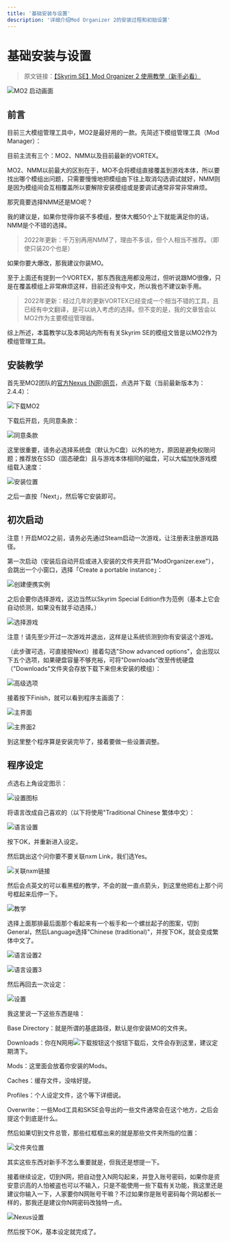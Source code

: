 ```yaml
---
title: '基础安装与设置'
description: '详细介绍Mod Organizer 2的安装过程和初始设置'
---
```


# 基础安装与设置

> 原文链接：[【Skyrim SE】Mod Organizer 2 使用教學（新手必看）](https://nokgaming.blogspot.com/2019/01/skyrim-semod-organizer-2.html)

![MO2 启动画面](https://blogger.googleusercontent.com/img/b/R29vZ2xl/AVvXsEgO9aBv48NbdpoGXuDfQva90ctrjcp8Z0GfpxLPMcuXXDV0Vd9A87ViD87SHlFaz43OF7rmYRDzM9N6A5IIui668Q6cVS7hF2jwMSF6XBMcSvflLCRZuyyzqTlUVeyHey-FdwXNbKyRzg/s1600/splash.png)

## 前言

目前三大模组管理工具中，MO2是最好用的一款。先简述下模组管理工具（Mod Manager）：

目前主流有三个：MO2、NMM以及目前最新的VORTEX。

MO2、NMM以前最大的区别在于，MO不会将模组直接覆盖到游戏本体，所以要找出哪个模组出问题，只需要慢慢地把模组由下往上取消勾选调试就好，NMM则是因为模组间会互相覆盖所以要解除安装模组或是要调试通常非常非常麻烦。

那究竟要选择NMM还是MO呢？

我的建议是，如果你觉得你装不多模组，整体大概50个上下就能满足你的话，NMM是个不错的选择。

> 2022年更新：千万别再用NMM了，理由不多谈，但个人相当不推荐。（即使只装20个也是）

如果你要大爆改，那我建议你装MO。

至于上面还有提到一个VORTEX，那东西我连用都没用过，但听说跟MO很像，只是在覆盖模组上非常麻烦这样，目前还没有中文，所以我也不建议新手用。

> 2022年更新：经过几年的更新VORTEX已经变成一个相当不错的工具，且已经有中文翻译，是可以纳入考虑的选择。但不变的是，我的文章皆会以MO2作为主要模组管理器。

综上所述，本篇教学以及本网站内所有有关Skyrim SE的模组文皆是以MO2作为模组管理工具。

## 安装教学

首先至MO2团队的[官方Nexus (N网)网页](https://www.nexusmods.com/skyrimspecialedition/mods/6194?tab=files)，点选并下载（当前最新版本为：2.4.4）：

![下载MO2](https://blogger.googleusercontent.com/img/a/AVvXsEjhJAMVrhu7krzyfQ_ajmlCapR3aOleg3ry68M7VwNancPL_xORQ1hFuzHjgLBdryDZvszCRcP7M_FqAj-DK48EBVdR_q7c9zJVRIVLBbrTq16G_B5H386S0YlaGV43A-G8Llb8LU88soJeA2TJhkphOWk8-kd9lGiN-Tq-uTGIhea273h5Po-ygMI=s1135)

下载后开启，先同意条款：

![同意条款](https://blogger.googleusercontent.com/img/a/AVvXsEjjxiV1MosKG5jUWvu2ghd2moymXf_EN7qffLfpOFu-ClnMNzSEPDYnsL5Jr7-sM6GRJYz4BCIr3UFlujMrEdywrz497VfGbAp1wn9W8yGedYnUGvrA3xk65_hYJ0U7xZe9oeIWcbEUn3vIOTyo4rwyUUXkCS9nWKB2LseXjiFxAX8O-TSXqZjwNxM=s499)

这里很重要，请务必选择系统盘（默认为C盘）以外的地方，原因是避免权限问题；推荐放在SSD（固态硬盘）且与游戏本体相同的磁盘，可以大幅加快游戏模组载入速度：

![安装位置](https://blogger.googleusercontent.com/img/a/AVvXsEivnDoLiJ3fCgKU-hzHME3ptL1eeuyxYYyJXpEECdpN8G6Qg0xPdXC_pxsliMAF0mbLSREIDppPcA35k4fIxhebjxDrdbbBVVO_6BZdV03jPKw5mYta_ozG3t98DhDh5VlMHB7fdEYbwbjjb11oqEN0FfrWlgINODMryrnrIw446tQzI0EEtJSa3lU=s499)

之后一直按「Next」，然后等它安装即可。

## 初次启动

注意！开启MO2之前，请务必先通过Steam启动一次游戏，让注册表注册游戏路径。

第一次启动（安装后自动开启或进入安装的文件夹开启"ModOrganizer.exe"），会跳出一个小窗口，选择「Create a portable instance」：

![创建便携实例](https://blogger.googleusercontent.com/img/a/AVvXsEip35WOUS6nkS2zVKcJrOm6L3YjtPueNjpi0lDwVd9zjs8GQ0HbaLxcFA0ZmlI0yeEk3S7CZRZSsiChSv5CPLto-2tHqokdkB0dw7f2H4EzxAIv2rT5wie1Q-U64VhpnAjli9UrP3ubufBYzqi4f4qkK5RiX2Jem1Q-rFUCeZyUZN7Vw5b_l2x8R1Q=s495)

之后会要你选择游戏，这边当然以Skyrim Special Edition作为范例（基本上它会自动侦测，如果没有就手动选择。）

![选择游戏](https://blogger.googleusercontent.com/img/a/AVvXsEiUjBtVTGl4q_3waUGGvw4xUKOzgr78hurqufSxIqRye3d_0RZX624zJdD2YUbhIsSvFxgtz1RCVwIp8CV5tkk4WWoktUZuHSgVi3taBu0-OmUb4QMJGjF6_B_7DGKJ6Om7yBVzaqKyI_X43LFznlgVL_YAWJNxYcs52u-9nEDIREPuZqHtQIearoI=s495)

注意！请先至少开过一次游戏并退出，这样是让系统侦测到你有安装这个游戏。

（此步骤可选，可直接按Next）接着勾选"Show advanced options"，会出现以下五个选项，如果硬盘容量不够充裕，可将"Downloads"改至传统硬盘（"Downloads"文件夹会存放下载下来但未安装的模组）：

![高级选项](https://blogger.googleusercontent.com/img/a/AVvXsEjYMv0Tzj_8ZUjqimAsqV2C1ERxX9BV2JHj554q_Zn_WYJ3YGPSHkDzWajjoMcX1EKsMZUzBEcX4cyYXJvWg1-rItUgOFQHsBWrnpqPmGYmtkweT6qK8X9d4R63k8qpFbtKdtZ7LFmKvpF0Yn_rWCDx9v7GDoBn5QAwxJmy8xhpc4vu5gyzMNt9uEE=s495)

接着按下Finish，就可以看到程序主画面了：

![主界面](https://blogger.googleusercontent.com/img/a/AVvXsEj2OltxbFnOouxQti6MI32YN681z7F1ALZmHi0rIRnelx8KmvUUSzPcmfLhXzNCEPR7qedEEEBdvhV781PfO5nkMjsf4bJqjYn7Dx-ClGRCTKgqzZZZZ3V4QOFqUTrHMjTA9AloqVZkv3ykBFOYkl3hdiwK_obM1X7q1GU_1XkKS5wvR86BaJ_eMM8=s495)

![主界面2](https://blogger.googleusercontent.com/img/a/AVvXsEhpMxoIjLMhNFNxFQy-odUnbtFFCWuE1B1ele0ISnkmsyv-uyOOuAyPMs7JibRZQKr_ZUPVK2RTAR3ROckUh-IIOyEsczy1BXZ5R1BIiYmBlJXuoQfCsDbJUypnlC7T-0MeDiONGHh_c-emc07N1YJ-3eU4W3SRCmL_2jy4Ve1CeD_dni5DRqzijlY=s1302)

到这里整个程序算是安装完毕了，接着要做一些设置调整。

## 程序设定

点选右上角设定图示：

![设置图标](https://blogger.googleusercontent.com/img/a/AVvXsEi6unwR-D1_aMl9_BOsqwzCqaGOp92d5BxxMa6odL0y9gBBA8OZRyQi_ZO4VqGTASJE4FlatjLQ3SFd9N8H8IKePsbApFZJEZ-P2wC8TCjv70yOtPr20tAwLxA425TRhL95M2-eVK_8KIdxw24Esomdose0n5CnSX5-mhzzMbJcbw3y6FWK9uEvapc=s509)

将语言改成自己喜欢的（以下将使用"Traditional Chinese 繁体中文）：

![语言设置](https://blogger.googleusercontent.com/img/a/AVvXsEiSm7A3O-EJYqtVLJsedYMjxFqQ89neG9X3EGmAEPIxjNR-iquRWtjZGd6x9o-t88Y6a2igpp6BYk5hjOEnMd_QUPbKZ0qUR4heZ5bHdyrO6Bjf9iJ0_enorDm431_TTM2YesQBOEfcXxE5Uk28Lk1DHbk-54sL70O9N13DQaGHb4iot5KxZyb3mPE=s822)

按下OK，并重新进入设定。

然后跳出这个问你要不要关联nxm Link，我们选Yes。

![关联nxm链接](https://i.imgur.com/XcH8eVT.png)

然后会点英文的可以看黑框的教学，不会的就一直点箭头，到这里他把右上那个问号框起来后停一下。

![教学](https://i.imgur.com/WJKUTHV.png)

选择上面那排最后面那个看起来有一个板手和一个螺丝起子的图案，切到General，然后Language选择"Chinese (traditional)"，并按下OK，就会变成繁体中文了。

![语言设置2](https://i.imgur.com/zP5W3fh.png)

![语言设置3](https://i.imgur.com/kYdilhY.png)

然后再回去一次设定：

![设置](https://i.imgur.com/jNAFtWo.png)

我这里说一下这些东西是啥：

Base Directory：就是所谓的基底路径，默认是你安装MO的文件夹。

Downloads：你在N网用![下载按钮](https://i.imgur.com/1l7jUgJ.png)这个按钮下载后，文件会存到这里，建议定期清下。

Mods：这里面会放着你安装的Mods。

Caches：缓存文件，没啥好提。

Profiles：个人设定文件，这个等下详细说。

Overwrite：一些Mod工具和SKSE会导出的一些文件通常会在这个地方，之后会提这个到底是什么。

然后如果切到文件总管，那些红框框出来的就是那些文件夹所指的位置：

![文件夹位置](https://i.imgur.com/AxgHmQh.png)

其实这些东西对新手不怎么重要就是，但我还是想提一下。

接着继续设定，切到N网，把自动登入N网勾起来，并登入账号密码，如果你是资安意识高的人怕被盗也可以不输入，只是不能使用一些下载有关功能，我这里还是建议你输入一下，人家要你N网账号干嘛？不过如果你是账号密码每个网站都长一样的，那我还是建议你N网密码改独特一点。

![Nexus设置](https://i.imgur.com/GSakC23.png)

然后按下OK，基本设定就完成了。
